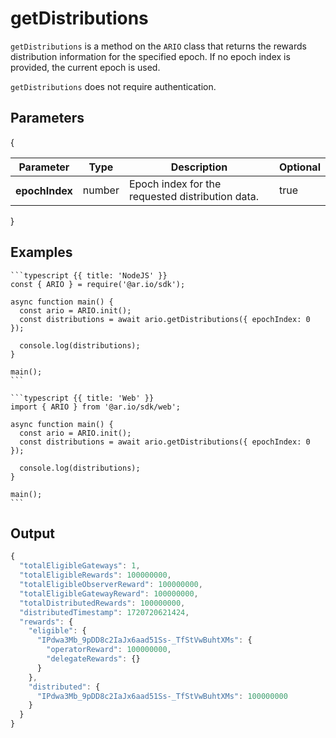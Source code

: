 
<HeroPattern />

# getDistributions

`getDistributions` is a method on the `ARIO` class that returns the rewards distribution information for the specified epoch. If no epoch index is provided, the current epoch is used.

`getDistributions` does not require authentication.

## Parameters

{

<div style={{ textAlign: 'center' }}>
  <table className="inline-table">
    <thead>
      <tr>
        <th>Parameter</th>
        <th>Type</th>
        <th>Description</th>
        <th>Optional</th>
      </tr>
    </thead>
    <tbody>
      <tr>
        <th>epochIndex</th>
        <td>number</td>
        <td>Epoch index for the requested distribution data.</td>
        <td>true</td>
      </tr>
    </tbody>
  </table>
</div>
}

## Examples

<CodeGroup title="getDistributions">

    ```typescript {{ title: 'NodeJS' }}
    const { ARIO } = require('@ar.io/sdk');

    async function main() {
      const ario = ARIO.init();
      const distributions = await ario.getDistributions({ epochIndex: 0 });

      console.log(distributions);
    }

    main();
    ```

    ```typescript {{ title: 'Web' }}
    import { ARIO } from '@ar.io/sdk/web';

    async function main() {
      const ario = ARIO.init();
      const distributions = await ario.getDistributions({ epochIndex: 0 });

      console.log(distributions);
    }

    main();
    ```

</CodeGroup>

## Output

```js
{
  "totalEligibleGateways": 1,
  "totalEligibleRewards": 100000000,
  "totalEligibleObserverReward": 100000000,
  "totalEligibleGatewayReward": 100000000,
  "totalDistributedRewards": 100000000,
  "distributedTimestamp": 1720720621424,
  "rewards": {
    "eligible": {
      "IPdwa3Mb_9pDD8c2IaJx6aad51Ss-_TfStVwBuhtXMs": {
        "operatorReward": 100000000,
        "delegateRewards": {}
      }
    },
    "distributed": {
      "IPdwa3Mb_9pDD8c2IaJx6aad51Ss-_TfStVwBuhtXMs": 100000000
    }
  }
}
```